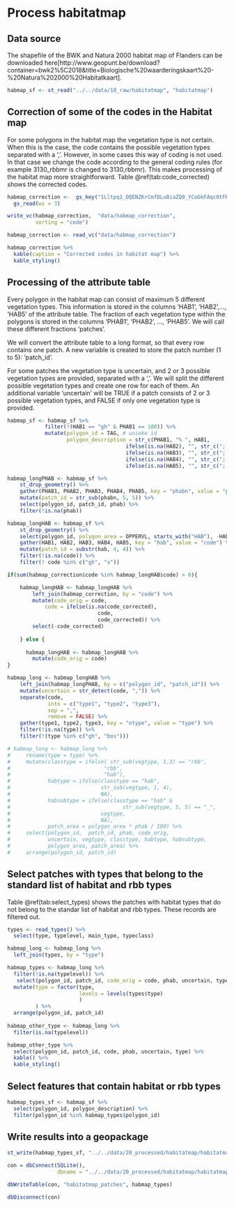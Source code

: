 # Process habitatmap

## Data source
The shapefile of the BWK and Natura 2000 habitat map of Flanders can be downloaded here[http://www.geopunt.be/download?container=bwk2%5C2018&title=Biologische%20waarderingskaart%20-%20Natura%202000%20Habitatkaart].

```r

habmap_sf <- st_read("../../data/10_raw/habitatmap", "habitatmap")

```

## Correction of some of the codes in the Habitat map

For some polygons in the habitat map the vegetation type is not certain. When 
this is the case, the code contains the possible vegetation types separated with
a ','. However, in some cases this way of coding is not used. In that case we
change the code according to the general coding rules (for example 3130_rbbmr is
changed to 3130,rbbmr). This makes processing of the habitat map more 
straightforward. Table \@ref(tab:code_corrected) shows the corrected codes.

```r

habmap_correction <-  gs_key("1Lltpq1_OQENZKrCmfDLuBiaZQ0_YCoGkFAqcOtFRdHg") %>%
  gs_read(ws = 3)

write_vc(habmap_correction,  "data/habmap_correction",
         sorting = "code")

```

```r

habmap_correction <- read_vc("data/habmap_correction")

habmap_correction %>%
  kable(caption = "Corrected codes in habitat map") %>%
  kable_styling()

```

## Processing of the attribute table

Every polygon in the habitat map can consist of maximum 5 different vegetation types. This information is stored in the columns 'HAB1', 'HAB2',..., 'HAB5' of the attribute table. The fraction of each vegetation type within the polygons is stored in the columns 'PHAB1', 'PHAB2', ..., 'PHAB5'. We will call these different fractions 'patches'. 

We will convert the attribute table to a long format, so that every row contains one patch. A new variable is created to store the patch number (1 to 5): 'patch_id'.

For some patches the vegetation type is uncertain, and 2 or 3 possible vegetation types are provided, separated with a ','. We will split the different possible vegetation types and create one row for each of them. An additional variable 'uncertain' will be TRUE if a patch consists of 2 or 3 possible vegetation types, and FALSE if only one vegetation type is provided.


```r

habmap_sf <- habmap_sf %>%
            filter(!(HAB1 == "gh" & PHAB1 == 100)) %>%
            mutate(polygon_id = TAG, # unieke id
                   polygon_description = str_c(PHAB1, "% ", HAB1,
                                      ifelse(is.na(HAB2), "", str_c("; ", PHAB2, "% ", HAB2)),
                                      ifelse(is.na(HAB3), "", str_c("; ", PHAB3, "% ", HAB3)),
                                      ifelse(is.na(HAB4), "", str_c("; ", PHAB4, "% ", HAB4)),
                                      ifelse(is.na(HAB5), "", str_c("; ", PHAB5, "% ", HAB5)))) 

```


```r

habmap_longPHAB <- habmap_sf %>%
    st_drop_geometry() %>%
    gather(PHAB1, PHAB2, PHAB3, PHAB4, PHAB5, key = "phabn", value = "phab") %>%
    mutate(patch_id = str_sub(phabn, 5, 5)) %>%
    select(polygon_id, patch_id, phab) %>%
    filter(!is.na(phab))

habmap_longHAB <- habmap_sf %>%
    st_drop_geometry() %>%
    select(polygon_id, polygon_area = OPPERVL, starts_with("HAB"), -HABLEGENDE) %>%
    gather(HAB1, HAB2, HAB3, HAB4, HAB5, key = "hab", value = "code") %>%
    mutate(patch_id = substr(hab, 4, 4)) %>%
    filter(!is.na(code)) %>%
    filter(! code %in% c("gh", "x"))

if(sum(habmap_correction$code %in% habmap_longHAB$code) > 0){

    habmap_longHAB <- habmap_longHAB %>%
        left_join(habmap_correction, by = "code") %>%
        mutate(code_orig = code,
            code = ifelse(is.na(code_corrected),
                             code,
                             code_corrected)) %>%
        select(-code_corrected)
    
    } else {
      
      habmap_longHAB <- habmap_longHAB %>%
        mutate(code_orig = code)
}

habmap_long <- habmap_longHAB %>%
    left_join(habmap_longPHAB, by = c("polygon_id", "patch_id")) %>%
    mutate(uncertain = str_detect(code, ",")) %>%
    separate(code,
             into = c("type1", "type2", "type3"),
             sep = ",",
             remove = FALSE) %>%
    gather(type1, type2, type3, key = "ntype", value = "type") %>%
    filter(!is.na(type)) %>%
    filter(!(type %in% c("gh", "bos")))

# habmap_long <- habmap_long %>%
#     rename(type = type) %>%
#     mutate(classtype = ifelse( str_sub(vegtype, 1,3) == "rbb",
#                              "rbb",
#                              "hab"),
#            habtype = ifelse(classtype == "hab",
#                             str_sub(vegtype, 1, 4),
#                             NA),
#            habsubtype = ifelse(classtype == "hab" &
#                                    str_sub(vegtype, 5, 5) == "_",
#                             vegtype,
#                             NA),
#            patch_area = polygon_area * phab / 100) %>%
#     select(polygon_id,  patch_id, phab, code_orig,
#            uncertain, vegtype, classtype, habtype, habsubtype,
#            polygon_area, patch_area) %>%
#     arrange(polygon_id, patch_id)

```

## Select patches with types that belong to the standard list of habitat and rbb types  

Table \@ref(tab:select_types) shows the patches with habitat types that do not belong to the standar list of habitat and rbb types. These records are filtered out. 

```r

types <- read_types() %>%
  select(type, typelevel, main_type, typeclass)

habmap_long <- habmap_long %>%
  left_join(types, by = "type")

habmap_types <- habmap_long %>%
  filter(!is.na(typelevel)) %>%
   select(polygon_id, patch_id, code_orig = code, phab, uncertain, type, typelevel, main_type, typeclass) %>%
  mutate(type = factor(type,
                       levels = levels(types$type)
                       )
         ) %>%
  arrange(polygon_id, patch_id)
  
habmap_other_type <- habmap_long %>%
  filter(is.na(typelevel))

habmap_other_type %>%
  select(polygon_id, patch_id, code, phab, uncertain, type) %>%
  kable() %>%
  kable_styling()

```

## Select features that contain habitat or rbb types

```r

habmap_types_sf <- habmap_sf %>%
  select(polygon_id, polygon_description) %>%
  filter(polygon_id %in% habmap_types$polygon_id)

```

## Write results into a geopackage

```r

st_write(habmap_types_sf, "../../data/20_processed/habitatmap/habitatmap_processed.gpkg", layer = "habitatmap_polygons", driver = "GPKG")

con = dbConnect(SQLite(),
                dbname = "../../data/20_processed/habitatmap/habitatmap_processed.gpkg")

dbWriteTable(con, "habitatmap_patches", habmap_types)

dbDisconnect(con)

```
